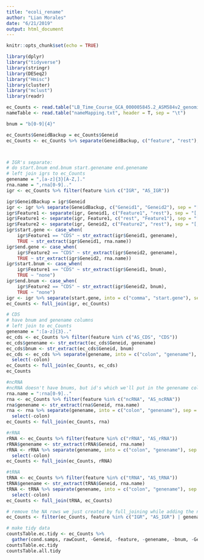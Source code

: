 ```yaml
---
title: "ecoli_rename"
author: "Lian Morales"
date: "6/21/2019"
output: html_document
---
```


```r
knitr::opts_chunk$set(echo = TRUE)
```

```r
library(dplyr)
library("tidyverse")
library(stringr)
library(DESeq2)
library("Hmisc")
library(cluster)
library("mclust")
library(readr)

ec_Counts <- read.table("LB_Time_Course_GCA_000005845.2_ASM584v2_genomic_counts.txt", header = T, sep = "\t")
nameTable <- read.table("nameMapping.txt", header = T, sep = "\t")
```


```r
bnum = "b[0-9]{4}"

ec_Counts$GeneidBackup = ec_Counts$Geneid
ec_Counts <- ec_Counts %>% separate(GeneidBackup, c("feature", "rest"), sep="[:]")



# IGR's separate: 
# do start.bnum end.bnum start.genename end.genename
# left join igrs to ec_Counts
genename = ",[a-z]{3}[A-Z,]."
rna.name = ",rna[0-9].."
igr <- ec_Counts %>% filter(feature %in% c("IGR", "AS_IGR"))

igr$GeneidBackup = igr$Geneid
igr <- igr %>% separate(GeneidBackup, c("Geneid1", "Geneid2"), sep = "[/]")
igr$Feature1 <- separate(igr, Geneid1, c("Feature1", "rest"), sep = "[,]")$Feature1
igr$Feature1 <- separate(igr, Feature1, c("rest", "Feature1"), sep = "[()]")$Feature1
igr$Feature2 <- separate(igr, Geneid2, c("Feature2", "rest"), sep = "[,]")$Feature2
igr$start.gene <- case_when(
    igr$Feature1 == "CDS" ~ str_extract(igr$Geneid1, genename),
    TRUE ~ str_extract(igr$Geneid1, rna.name))
igr$end.gene <- case_when(
    igr$Feature2 == "CDS" ~ str_extract(igr$Geneid2, genename),
    TRUE ~ str_extract(igr$Geneid2, rna.name))
igr$start.bnum <- case_when(
    igr$Feature1 == "CDS" ~ str_extract(igr$Geneid1, bnum),
    TRUE ~ "none")
igr$end.bnum <- case_when(
    igr$Feature2 == "CDS" ~ str_extract(igr$Geneid2, bnum),
    TRUE ~ "none")
igr <- igr %>% separate(start.gene, into = c("comma", "start.gene"), sep = "[,]") %>% select(-comma) %>% separate(end.gene, into = c("comma", "end.gene"), sep = "[,]") %>% select(-comma)
ec_Counts <- full_join(igr, ec_Counts)

```


```r
# CDS
# have bnum and genename columns
# left join to ec_Counts
genename = ":[a-z]{3}.."
ec_cds <- ec_Counts %>% filter(feature %in% c("AS_CDS", "CDS")) 
ec_cds$genename <- str_extract(ec_cds$Geneid, genename)
ec_cds$bnum <- str_extract(ec_cds$Geneid, bnum)
ec_cds <- ec_cds %>% separate(genename, into = c("colon", "genename"), sep = ":") %>%
  select(-colon)
ec_Counts <- full_join(ec_Counts, ec_cds)
ec_Counts 

```


```r
#ncRNA
#ncRNA doesn't have bnums, but id's which we'll put in the genename column
rna.name = ":rna[0-9].."
rna <- ec_Counts %>% filter(feature %in% c("ncRNA", "AS_ncRNA"))
rna$genename <- str_extract(rna$Geneid, rna.name)
rna <- rna %>% separate(genename, into = c("colon", "genename"), sep = ":") %>%
  select(-colon)
ec_Counts <- full_join(ec_Counts, rna)

#rRNA
rRNA <- ec_Counts %>% filter(feature %in% c("rRNA", "AS_rRNA"))
rRNA$genename <- str_extract(rRNA$Geneid, rna.name)
rRNA <- rRNA %>% separate(genename, into = c("colon", "genename"), sep = ":") %>%
  select(-colon)
ec_Counts <- full_join(ec_Counts, rRNA)

#tRNA
tRNA <- ec_Counts %>% filter(feature %in% c("tRNA", "AS_tRNA"))
tRNA$genename <- str_extract(tRNA$Geneid, rna.name)
tRNA <- tRNA %>% separate(genename, into = c("colon", "genename"), sep = ":") %>%
  select(-colon)
ec_Counts <- full_join(tRNA, ec_Counts)

# remove the NA rows we just created by full_joining while adding the ncRNA, rRNA, tRNA genenames
ec_Counts <- filter(ec_Counts, feature %in% c("IGR", "AS_IGR") | genename != "NA")

# make tidy data
countsTable.ec.tidy <- ec_Counts %>%
  gather(cond.samps, rawCount, -Geneid, -feature, -genename, -bnum, -Geneid1, -Geneid2, -Feature1, -Feature2, -start.gene, -end.gene, -start.bnum, - end.bnum)
countsTable.ec.tidy
countsTable.all.tidy
```
```r




```